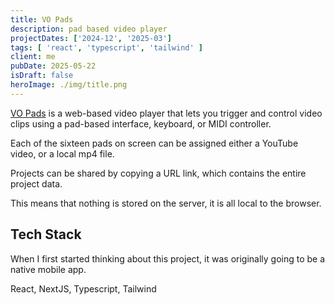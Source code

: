 ```yaml
---
title: VO Pads
description: pad based video player
projectDates: ['2024-12', '2025-03']
tags: [ 'react', 'typescript', 'tailwind' ]
client: me
pubDate: 2025-05-22
isDraft: false
heroImage: ./img/title.png
---
```



[VO Pads](https://vo.odgn.net) is a web-based video player that lets you trigger and control video clips using a pad-based interface, keyboard, or MIDI controller.

Each of the sixteen pads on screen can be assigned either a YouTube video, or a local mp4 file.

Projects can be shared by copying a URL link, which contains the entire project data.

This means that nothing is stored on the server, it is all local to the browser.






## Tech Stack

When I first started thinking about this project, it was originally going to be a native mobile app.


React, NextJS, Typescript, Tailwind




